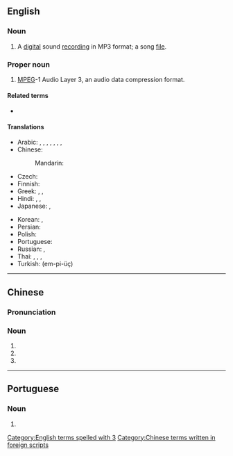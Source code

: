 ==English==
{{wikipedia}}

===Noun===
{{en-noun}}

# A [[digital]] sound [[recording]] in MP3 format; a song [[file]].

===Proper noun===
{{head|en|proper noun}}

# {{lb|en|computing|audio|software}} [[MPEG]]-1 Audio Layer 3, an audio data compression format.

====Related terms====
* {{l|en|MP4}}

====Translations====
{{trans-top|MPEG-1 Audio Layer 3}}
* Arabic: {{t|ar|إِم بِي ثْرِي|m|tr=ʾem bī ṯrī}}, {{t|ar|إم بي 3|m|tr=ʾem bī ṯrī}}, {{t|ar|إم بي 3|m|tr=ʾem bī ṯalāṯa}}, {{t|ar|إم بي ٣|m|tr=ʾem bī ṯrī}}, {{t|ar|إم بي ٣|m|tr=ʾem bī ṯalāṯa}}, {{t|ar|MP3|m|tr=ʾem bī ṯrī|sc=Latn}}, {{t|ar|MP3|m|tr=ʾem bī ṯalāṯa|sc=Latn}}, {{t|ar|إِم بِي ثَلَاثَة|m|tr=ʾem bī ṯalāṯa}}
* Chinese:
*: Mandarin: {{t+|cmn|MP3|sc=Latn}}
* Czech: {{t|cs|MP3|f}}
* Finnish: {{t+|fi|MP3}}
* Greek: {{t|el|έμ-πι-θρί}}, {{t|el|έμ-πι-τρία}}, {{t|el|MP3|sc=Latn}}
* Hindi: {{t|hi|एम् पी ३}}, {{t|hi|एम् पी थ्री}}, {{t|hi|MP3|sc=Latn}}
* Japanese: {{t|ja|エムピースリー|tr=emu-pī-surī}}, {{t+|ja|MP3|sc=Latn}}
{{trans-mid}}
* Korean: {{t|ko|엠피쓰리}}, {{t+|ko|MP3|sc=Latn}}
* Persian: {{t|fa|ام‌پی‌تری|tr=em-pi-teri|sc=fa-Arab}}
* Polish: {{t+|pl|MP3|n}}
* Portuguese: {{t|pt|MP3|m}}
* Russian: {{t|ru|эм-пи-три́|m}}, {{t|ru|MP3|m|tr=-|sc=Latn}}
* Thai: {{t|th|เอ็มพีสาม|tr=em pee săam}}, {{t|th|เอ็มพี๓|tr=em pee săam}}, {{t|th|เอ็มพี 3|tr=em pee săam}}, {{t|th|MP3|sc=Latn}}
* Turkish: {{t|tr|MP3}} (em-pi-üç)
{{trans-bottom}}

[[Category:English terms spelled with 3]]

----

==Chinese==

===Pronunciation===
{{zh-pron
|m=áimu-pì-sān
|c=em1 pi1 saam1
|cat=n
}}

===Noun===
{{zh-noun}}

# {{l|en|MP3}}
# {{zh-short|MP3播放器}}
# {{zh-short|MP3播放機}}

[[Category:Chinese terms written in foreign scripts]]

----

==Portuguese==

===Noun===
{{pt-noun|m|MP3}}

# {{clipping of|pt|tocador de MP3}}